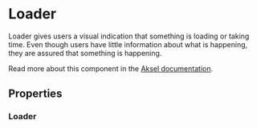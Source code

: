 

<Meta of={Loader} />

# Loader

Loader gives users a visual indication that something is loading or taking time. Even though users have little information about what is happening, they are assured that something is happening.

Read more about this component in the [Aksel documentation](https://aksel.nav.no/komponenter/core/loader).

<Primary />

## Properties

### Loader

<Controls />

<Stories includePrimary={false} />
